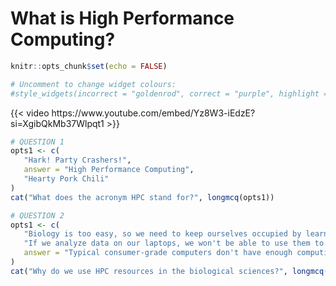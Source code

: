 # What is High Performance Computing?

```r
knitr::opts_chunk$set(echo = FALSE)

# Uncomment to change widget colours:
#style_widgets(incorrect = "goldenrod", correct = "purple", highlight = "firebrick")
```

{{< video https://www.youtube.com/embed/Yz8W3-iEdzE?si=XgibQkMb37Wlpqt1 >}}


::: {.webex-check .webex-box}
```r
# QUESTION 1
opts1 <- c(
   "Hark! Party Crashers!",
   answer = "High Performance Computing",
   "Hearty Pork Chili"
)
cat("What does the acronym HPC stand for?", longmcq(opts1))

# QUESTION 2
opts1 <- c(
   "Biology is too easy, so we need to keep ourselves occupied by learning other skills.",
   "If we analyze data on our laptops, we won't be able to use them to watch cat videos.",
   answer = "Typical consumer-grade computers don't have enough computing power to handle many large datasets."
)
cat("Why do we use HPC resources in the biological sciences?", longmcq(opts1))

```
:::
